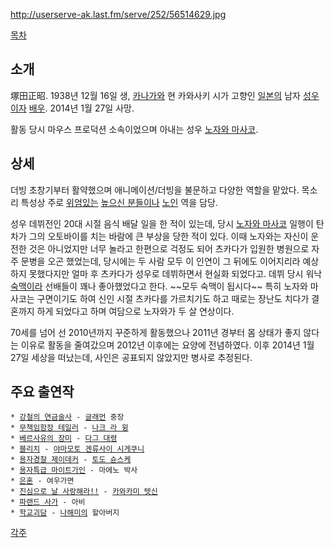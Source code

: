 http://userserve-ak.last.fm/serve/252/56514629.jpg

[[목차]]

== 소개 ==
塚田正昭. 1938년 12월 16일 생, [[카나가와]] 현 카와사키 시가 고향인 [[일본]]의 남자 [[성우#s-1|성우]]이자 [[배우]]. 2014년 1월 27일 사망. 

활동 당시 마우스 프로덕션 소속이었으며 아내는 성우 [[노자와 마사코]].

== 상세 ==
더빙 초창기부터 활약했으며 애니메이션/더빙을 불문하고 다양한 역할을 맡았다. 목소리 특성상 주로 [[위엄]]있는 [[높으신 분들]]이나 [[노인]] 역을 담당.

성우 데뷔전인 20대 시절 음식 배달 일을 한 적이 있는데, 당시 [[노자와 마사코]] 일행이 탄 차가 그의 오토바이를 치는 바람에 큰 부상을 당한 적이 있다. 이때 노자와는 자신이 운전한 것은 아니었지만 너무 놀라고 한편으로 걱정도 되어 츠카다가 입원한 병원으로 자주 문병을 오곤 했었는데, 당시에는 두 사람 모두 이 인연이 그 뒤에도 이어지리라 예상하지 못했다지만 얼마 후 츠카다가 성우로 데뷔하면서 현실화 되었다고. 데뷔 당시 워낙 [[숙맥]]이라 선배들이 꽤나 좋아했었다고 한다. ~~모두 숙맥이 됩시다~~ 특히 노자와 마사코는 구면이기도 하여 신인 시절 츠카다를 가르치기도 하고 때로는 장난도 치다가 결혼까지 하게 되었다고 하며 여담으로 노자와가 두 살 연상이다.

70세를 넘어 선 2010년까지 꾸준하게 활동했으나 2011년 경부터 몸 상태가 좋지 않다는 이유로 활동을 줄여갔으며 2012년 이후에는 요양에 전념하였다. 이후 2014년 1월 27일 세상을 떠났는데, 사인은 공표되지 않았지만 병사로 추정된다.

== 주요 출연작 ==
 * [[강철의 연금술사]] - [[글래먼]] 중장
 * [[무책임함장 테일러]] - [[왕(무책임함장 테일러)|나크 라 윙]]
 * [[베르사유의 장미#s-2.2|베르사유의 장미]] - [[베르사유의 장미#s-2.2|다그 대령]]
 * [[블리치#s-3|블리치]] - [[야마모토 겐류사이 시게쿠니]]
 * [[용자경찰 제이데커]] - [[토도 슌스케]]
 * [[용자특급 마이트가인]] - 마에노 박사
 * [[은혼]] - 여우가면
 * [[진심으로 날 사랑해라!!]] - [[카와카미 텟신]]
 * [[파랜드 사가]] - 아비
 * [[학교괴담#s-3|학교괴담]] - [[나해미]]의 할아버지

[[각주]]
